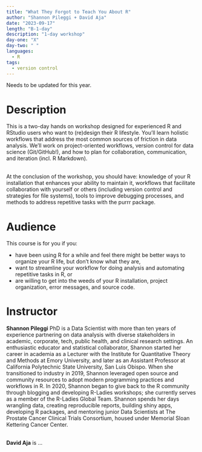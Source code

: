 ```yaml
---
title: "What They Forgot to Teach You About R"
author: "Shannon Pileggi + David Aja"
date: "2023-09-17"
length: "B-1-day"
description: "1-day workshop"
day-one: "X"
day-two: " "
languages:
  - R
tags:
  - version control
---
```


::: callout-warning
Needs to be updated for this year.
:::

# Description

This is a two-day hands on workshop designed for experienced R and RStudio users who want to (re)design their R lifestyle.
You'll learn holistic workflows that address the most common sources of friction in data analysis.
We'll work on project-oriented workflows, version control for data science (Git/GitHub!), and how to plan for collaboration, communication, and iteration (incl. R Markdown).\

\
At the conclusion of the workshop, you should have: knowledge of your R installation that enhances your ability to maintain it, workflows that facilitate collaboration with yourself or others (including version control and strategies for file systems), tools to improve debugging processes, and methods to address repetitive tasks with the purrr package.

# Audience

This course is for you if you:

-   have been using R for a while and feel there might be better ways to organize your R life, but don't know what they are,
-   want to streamline your workflow for doing analysis and automating repetitive tasks in R, or
-   are willing to get into the weeds of your R installation, project organization, error messages, and source code.

# Instructor

**Shannon Pileggi** PhD is a Data Scientist with more than ten years of experience partnering on data analysis with diverse stakeholders in academic, corporate, tech, public health, and clinical research settings.
An enthusiastic educator and statistical collaborator, Shannon started her career in academia as a Lecturer with the Institute for Quantitative Theory and Methods at Emory University, and later as an Assistant Professor at California Polytechnic State University, San Luis Obispo.
When she transitioned to industry in 2019, Shannon leveraged open source and community resources to adopt modern programming practices and workflows in R.
In 2020, Shannon began to give back to the R community through blogging and developing R-Ladies workshops; she currently serves as a member of the R-Ladies Global Team.
Shannon spends her days wrangling data, creating reproducible reports, building shiny apps, developing R packages, and mentoring junior Data Scientists at The Prostate Cancer Clinical Trials Consortium, housed under Memorial Sloan Kettering Cancer Center.\

\
**David Aja** is ...
